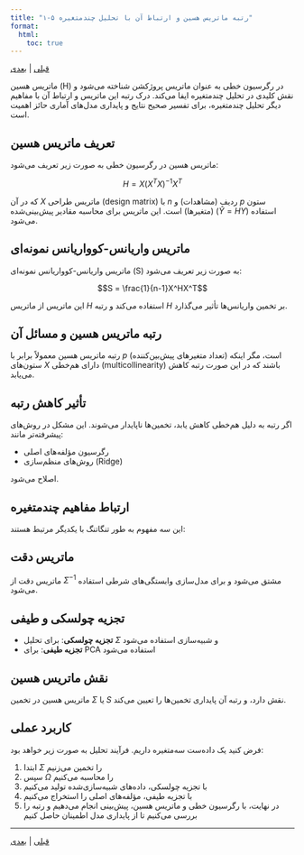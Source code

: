 ```yaml
---
title: "۱-۵ رتبه ماتریس هسین و ارتباط آن با تحلیل چندمتغیره"
format:
  html:
    toc: true
---
```



[قبلی](section1-4.qmd) | [بعدی](section1-6.qmd)

ماتریس هسین (H) در رگرسیون خطی به عنوان ماتریس پروژکشن شناخته می‌شود و نقش کلیدی در تحلیل چندمتغیره ایفا می‌کند. درک رتبه این ماتریس و ارتباط آن با مفاهیم دیگر تحلیل چندمتغیره، برای تفسیر صحیح نتایج و پایداری مدل‌های آماری حائز اهمیت است.

## تعریف ماتریس هسین

ماتریس هسین در رگرسیون خطی به صورت زیر تعریف می‌شود:

$$H = X(X^TX)^{-1}X^T$$

که در آن $X$ ماتریس طراحی (design matrix) با $n$ ردیف (مشاهدات) و $p$ ستون (متغیرها) است. این ماتریس برای محاسبه مقادیر پیش‌بینی‌شده ($\hat{Y} = HY$) استفاده می‌شود.

##  ماتریس واریانس-کوواریانس نمونه‌ای

ماتریس واریانس-کوواریانس نمونه‌ای (S) به صورت زیر تعریف می‌شود:

$$S = \frac{1}{n-1}X^HX^T$$

این ماتریس از ماتریس $H$ استفاده می‌کند و رتبه $H$ بر تخمین واریانس‌ها تأثیر می‌گذارد.

##  رتبه ماتریس هسین و مسائل آن

رتبه ماتریس هسین معمولاً برابر با $p$ (تعداد متغیرهای پیش‌بین‌کننده) است، مگر اینکه ستون‌های $X$ دارای هم‌خطی (multicollinearity) باشند که در این صورت رتبه کاهش می‌یابد.

## تأثیر کاهش رتبه

اگر رتبه به دلیل هم‌خطی کاهش یابد، تخمین‌ها ناپایدار می‌شوند. این مشکل در روش‌های پیشرفته‌تر مانند:

- رگرسیون مؤلفه‌های اصلی
- روش‌های منظم‌سازی (Ridge)

اصلاح می‌شود.

## ارتباط مفاهیم چندمتغیره

این سه مفهوم به طور تنگاتنگ با یکدیگر مرتبط هستند:

## ماتریس دقت
ماتریس دقت از $\Sigma^{-1}$ مشتق می‌شود و برای مدل‌سازی وابستگی‌های شرطی استفاده می‌شود.

## تجزیه چولسکی و طیفی
- **تجزیه چولسکی**: برای تحلیل $\Sigma$ و شبیه‌سازی استفاده می‌شود
- **تجزیه طیفی**: برای PCA استفاده می‌شود

##  نقش ماتریس هسین
ماتریس هسین در تخمین $\Sigma$ یا $S$ نقش دارد، و رتبه آن پایداری تخمین‌ها را تعیین می‌کند.

##  کاربرد عملی

فرض کنید یک داده‌ست سه‌متغیره داریم. فرآیند تحلیل به صورت زیر خواهد بود:

1. ابتدا $\Sigma$ را تخمین می‌زنیم
2. سپس $\Omega$ را محاسبه می‌کنیم
3. با تجزیه چولسکی، داده‌های شبیه‌سازی‌شده تولید می‌کنیم
4. با تجزیه طیفی، مؤلفه‌های اصلی را استخراج می‌کنیم
5. در نهایت، با رگرسیون خطی و ماتریس هسین، پیش‌بینی انجام می‌دهیم و رتبه را بررسی می‌کنیم تا از پایداری مدل اطمینان حاصل کنیم




---

[قبلی](section1-4.qmd) | [بعدی](section1-6.qmd)
